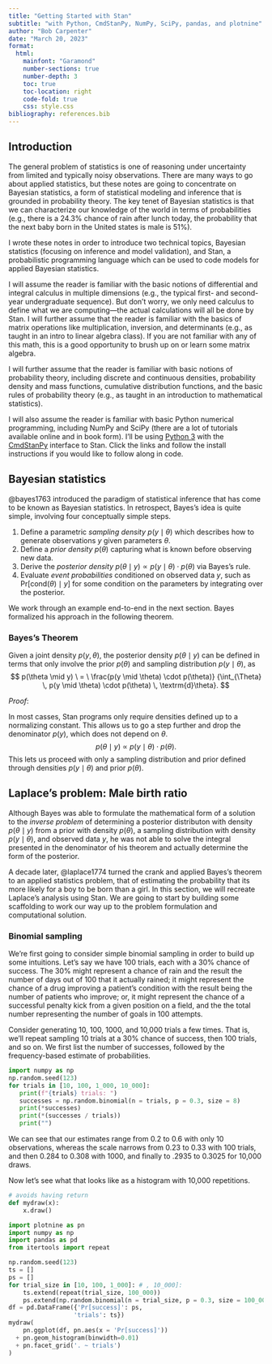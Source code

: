 ```yaml
---
title: "Getting Started with Stan"
subtitle: "with Python, CmdStanPy, NumPy, SciPy, pandas, and plotnine"
author: "Bob Carpenter"
date: "March 20, 2023"
format:
  html:
    mainfont: "Garamond"
    number-sections: true
    number-depth: 3
    toc: true
    toc-location: right
    code-fold: true
    css: style.css
bibliography: references.bib
---
```


## Introduction

The general problem of statistics is one of reasoning under uncertainty
from limited and typically noisy observations.  There are many ways to
go about applied statistics, but these notes are going to concentrate
on Bayesian statistics, a form of statistical modeling and inference
that is grounded in probability theory.  The key tenet of Bayesian
statistics is that we can characterize our knowledge of the world in
terms of probabilities (e.g., there is a 24.3% chance of rain after
lunch today, the probability that the next baby born in the United
states is male is 51\%).

I wrote these notes in order to introduce two technical topics,
Bayesian statistics (focusing on inference and model validation), and
Stan, a probabilistic programming language which can be used to code
models for applied Bayesian statistics.

I will assume the reader is familiar with the basic notions of
differential and integral calculus in multiple dimensions (e.g., the
typical first- and second-year undergraduate sequence).  But don't
worry, we only need calculus to define what we are computing---the
actual calculations will all be done by Stan.  I will further assume
that the reader is familiar with the basics of matrix operations like
multiplication, inversion, and determinants (e.g., as taught in an
intro to linear algebra class).  If you are not familiar with any of
this math, this is a good opportunity to brush up on or learn some
matrix algebra.

I will further assume that the reader is familiar with basic notions
of probability theory, including discrete and continuous densities,
probability density and mass functions, cumulative distribution
functions, and the basic rules of probability theory (e.g., as taught
in an introduction to mathematical statistics).

I will also assume the reader is familiar with basic Python numerical
programming, including NumPy and SciPy (there are a lot of tutorials
available online and in book form).  I'll be using [Python
3](https://www.python.org/downloads/) with the
[CmdStanPy](https://mc-stan.org/cmdstanpy/installation.html) interface
to Stan.  Click the links and follow the install instructions if you
would like to follow along in code.


## Bayesian statistics

@bayes1763 introduced the paradigm of statistical inference that has
come to be known as Bayesian statistics.  In retrospect, Bayes's idea
is quite simple, involving four conceptually simple steps.

1.  Define a parametric _sampling density_ $p(y \mid \theta)$ which
describes how to generate observations $y$ given parameters $\theta$.
2.  Define a _prior density_ $p(\theta)$ capturing what is known before
observing new data.
3.  Derive the _posterior density_ $p(\theta \mid y) \propto p(y \mid
\theta) \cdot p(\theta)$ via Bayes's rule.
4.  Evaluate _event probabilities_ conditioned on observed data $y$,
such as $\textrm{Pr}[\textrm{cond}(\theta) \mid y]$ for some condition
on the parameters by integrating over the posterior. 

We work through an example end-to-end in the next section.  Bayes
formalized his approach in the following theorem.

::: {#thm-line}
### Bayes's Theorem

Given a joint density $p(y, \theta)$, the posterior density $p(\theta
\mid y)$ can be defined in terms that only involve the prior
$p(\theta)$ and sampling distribution $p(y \mid \theta)$, as
$$
p(\theta \mid y)
\ = \
\frac{p(y \mid \theta) \cdot p(\theta)}
        {\int_{\Theta} \, p(y \mid \theta) \cdot p(\theta) \,
	\textrm{d}\theta}.
$$

_Proof_:
\begin{align}
p(\theta \mid y)
&=  \frac{p(y, \theta)}
         {p(y)}
& \textrm{[definition of conditional probability]}	 
\\[6pt]
&= \frac{p(y \mid \theta) \cdot p(\theta)}
        {p(y)}
& \textrm{[chain rule]}	
\\[6pt]
&= \frac{p(y \mid \theta) \cdot p(\theta)}
        {\int_{\Theta} \, p(y, \theta) \, \textrm{d}\theta}
& \textrm{[law of total probability]}
\\[6pt]
&= \frac{p(y \mid \theta) \cdot p(\theta)}
        {\int_{\Theta} \, p(y \mid \theta) \cdot p(\theta) \,
	\textrm{d}\theta}.
& \textrm{[chain rule]}	
\end{align}
:::

In most casses, Stan programs only require densities defined up to a
normalizing constant.   This allows us to go a step further and drop
the denominator $p(y)$, which does not depend on $\theta$.
$$
p(\theta \mid y)
\ \propto \
p(y \mid \theta) \cdot p(\theta).
$$
This lets us proceed with only a sampling distribution and prior
defined through densities $p(y \mid \theta)$ and prior $p(\theta)$.


## Laplace's problem: Male birth ratio

Although Bayes was able to formulate the mathematical form of a
solution to the _inverse problem_ of determining a posterior
distributon with density $p(\theta \mid y)$ from a prior with density
$p(\theta)$, a sampling distribution with density $p(y \mid \theta)$,
and observed data $y$, he was not able to solve the integral presented
in the denominator of his theorem and actually determine the form of
the posterior.

A decade later, @laplace1774 turned the crank and applied Bayes's
theorem to an applied statistics problem, that of estimating the
probability that its more likely for a boy to be born than a girl.  In
this section, we will recreate Laplace's analysis using Stan.  We are
going to start by building some scaffolding to work our way up to the
problem formulation and computational solution.

### Binomial sampling

We're first going to consider simple binomial sampling in order to
build up some intuitions.  Let's say we have 100 trials, each with a
30% chance of success.  The 30% might represent a chance of rain and
the result the number of days out of 100 that it actually rained; it
might represent the chance of a drug improving a patient's condition
with the result being the number of patients who improve; or, it might
represent the chance of a successful penalty kick from a given
position on a field, and the the total number representing the number
of goals in 100 attempts.

Consider generating 10, 100, 1000, and 10,000 trials a few times.
That is, we'll repeat sampling 10 trials at a 30% chance of success,
then 100 trials, and so on.  We first list the number of successes,
followed by the frequency-based estimate of probabilities.

```python
import numpy as np
np.random.seed(123)
for trials in [10, 100, 1_000, 10_000]:
   print(f"{trials} trials: ")
   successes = np.random.binomial(n = trials, p = 0.3, size = 8)
   print(*successes)
   print(*(successes / trials))
   print("")
```

We can see that our estimates range from 0.2 to 0.6 with only 10
observations, whereas the scale narrows from 0.23 to 0.33 with 100
trials, and then 0.284 to 0.308 with 1000, and finally to .2935 to
0.3025 for 10,000 draws.

Now let's see what that looks like as a histogram with 10,000
repetitions.

```python
# avoids having return
def mydraw(x):
    x.draw()

import plotnine as pn
import numpy as np
import pandas as pd
from itertools import repeat

np.random.seed(123)
ts = []
ps = []
for trial_size in [10, 100, 1_000]: # , 10_000]:
    ts.extend(repeat(trial_size, 100_000))
    ps.extend(np.random.binomial(n = trial_size, p = 0.3, size = 100_000) / trial_size)
df = pd.DataFrame({'Pr[success]': ps,
                  'trials': ts})
mydraw(
    pn.ggplot(df, pn.aes(x = 'Pr[success]'))
  + pn.geom_histogram(binwidth=0.01)
  + pn.facet_grid('. ~ trials')
)
```






